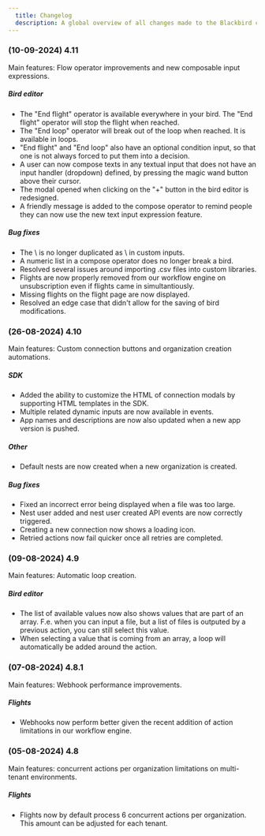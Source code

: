 ```yaml
---
  title: Changelog
  description: A global overview of all changes made to the Blackbird core platform
---
```


### (10-09-2024) 4.11

Main features: Flow operator improvements and new composable input expressions.

##### Bird editor
- The "End flight" operator is available everywhere in your bird. The "End flight" operator will stop the flight when reached.
- The "End loop" operator will break out of the loop when reached. It is available in loops.
- "End flight" and "End loop" also have an optional condition input, so that one is not always forced to put them into a decision.
- A user can now compose texts in any textual input that does not have an input handler (dropdown) defined, by pressing the magic wand button above their cursor.
- The modal opened when clicking on the "+" button in the bird editor is redesigned.
- A friendly message is added to the compose operator to remind people they can now use the new text input expression feature.

##### Bug fixes
- The \ is no longer duplicated as \\ in custom inputs.
- A numeric list in a compose operator does no longer break a bird.
- Resolved several issues around importing .csv files into custom libraries.
- Flights are now properly removed from our workflow engine on unsubscription even if flights came in simultantiously.
- Missing flights on the flight page are now displayed.
- Resolved an edge case that didn't allow for the saving of bird modifications.

### (26-08-2024) 4.10 

Main features: Custom connection buttons and organization creation automations.

##### SDK
- Added the ability to customize the HTML of connection modals by supporting HTML templates in the SDK.
- Multiple related dynamic inputs are now available in events.
- App names and descriptions are now also updated when a new app version is pushed.

##### Other
- Default nests are now created when a new organization is created.

##### Bug fixes
- Fixed an incorrect error being displayed when a file was too large.
- Nest user added and nest user created API events are now correctly triggered.
- Creating a new connection now shows a loading icon.
- Retried actions now fail quicker once all retries are completed.

### (09-08-2024) 4.9 

Main features: Automatic loop creation.

##### Bird editor
- The list of available values now also shows values that are part of an array. F.e. when you can input a file, but a list of files is outputed by a previous action, you can still select this value.
- When selecting a value that is coming from an array, a loop will automatically be added around the action.

### (07-08-2024) 4.8.1 

Main features: Webhook performance improvements.

##### Flights
- Webhooks now perform better given the recent addition of action limitations in our workflow engine.

### (05-08-2024) 4.8 

Main features: concurrent actions per organization limitations on multi-tenant environments.

##### Flights
- Flights now by default process 6 concurrent actions per organization. This amount can be adjusted for each tenant.
